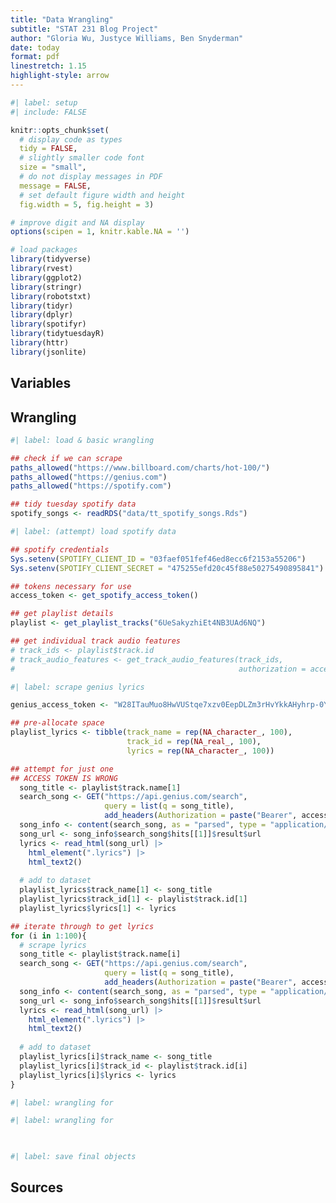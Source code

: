 ```yaml
---
title: "Data Wrangling"
subtitle: "STAT 231 Blog Project"
author: "Gloria Wu, Justyce Williams, Ben Snyderman"
date: today
format: pdf
linestretch: 1.15
highlight-style: arrow
---
```


```r
#| label: setup
#| include: FALSE

knitr::opts_chunk$set(
  # display code as types
  tidy = FALSE, 
  # slightly smaller code font
  size = "small",
  # do not display messages in PDF
  message = FALSE,
  # set default figure width and height
  fig.width = 5, fig.height = 3) 

# improve digit and NA display 
options(scipen = 1, knitr.kable.NA = '')

# load packages
library(tidyverse)
library(rvest)
library(ggplot2)
library(stringr)
library(robotstxt)
library(tidyr)
library(dplyr)
library(spotifyr)
library(tidytuesdayR)
library(httr)
library(jsonlite)
```

## Variables


## Wrangling

```r
#| label: load & basic wrangling

## check if we can scrape
paths_allowed("https://www.billboard.com/charts/hot-100/")
paths_allowed("https://genius.com")
paths_allowed("https://spotify.com")

## tidy tuesday spotify data
spotify_songs <- readRDS("data/tt_spotify_songs.Rds")
```

```r
#| label: (attempt) load spotify data

## spotify credentials
Sys.setenv(SPOTIFY_CLIENT_ID = "03faef051fef46ed8ecc6f2153a55206")
Sys.setenv(SPOTIFY_CLIENT_SECRET = "475255efd20c45f88e50275490895841")

## tokens necessary for use 
access_token <- get_spotify_access_token()

## get playlist details
playlist <- get_playlist_tracks("6UeSakyzhiEt4NB3UAd6NQ")

## get individual track audio features
# track_ids <- playlist$track.id
# track_audio_features <- get_track_audio_features(track_ids,
#                                                  authorization = access_token)
```

```r
#| label: scrape genius lyrics 

genius_access_token <- "W28ITauMuo8HwVUStqe7xzv0EepDLZm3rHvYkkAHyhrp-0Y-FSdm7GDqFqCYS-fA"

## pre-allocate space
playlist_lyrics <- tibble(track_name = rep(NA_character_, 100),
                          track_id = rep(NA_real_, 100),
                          lyrics = rep(NA_character_, 100))

## attempt for just one
## ACCESS TOKEN IS WRONG
  song_title <- playlist$track.name[1]
  search_song <- GET("https://api.genius.com/search",
                     query = list(q = song_title),
                     add_headers(Authorization = paste("Bearer", access_token)))
  song_info <- content(search_song, as = "parsed", type = "application/json")
  song_url <- song_info$search_song$hits[[1]]$result$url
  lyrics <- read_html(song_url) |>
    html_element(".lyrics") |>
    html_text2()
  
  # add to dataset
  playlist_lyrics$track_name[1] <- song_title
  playlist_lyrics$track_id[1] <- playlist$track.id[1]
  playlist_lyrics$lyrics[1] <- lyrics

## iterate through to get lyrics
for (i in 1:100){
  # scrape lyrics
  song_title <- playlist$track.name[i]
  search_song <- GET("https://api.genius.com/search",
                     query = list(q = song_title),
                     add_headers(Authorization = paste("Bearer", access_token)))
  song_info <- content(search_song, as = "parsed", type = "application/json")
  song_url <- song_info$search_song$hits[[1]]$result$url
  lyrics <- read_html(song_url) |>
    html_element(".lyrics") |>
    html_text2()
  
  # add to dataset
  playlist_lyrics[i]$track_name <- song_title
  playlist_lyrics[i]$track_id <- playlist$track.id[i]
  playlist_lyrics[i]$lyrics <- lyrics
}
```

```r
#| label: wrangling for 


```

```r
#| label: wrangling for 

         
```

```r
#| label: save final objects


```

## Sources
